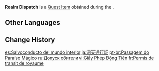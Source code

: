 {{Item Infobox
|id           = 101515
|image        = Item Realm Dispatch.png
|type         = Quest Items
|quality      = 5
|memento      = Yes
|description  = A realm dispatch that you obtained from [[Tubby]]. It seems to be able to allow your companions to come and go in your realm as they please...<br>After acquiring this item, you can invite companions to reside in your [[Serenitea Pot]] from the Placement Screen.
|source1      = [[Idle Teapot Talk]]
}}
'''Realm Dispatch''' is a [[Quest Item]] obtained during the {{Quest|Idle Teapot Talk}}.

==Other Languages==
{{Other Languages
|en      = Realm Dispatch
|zhs     = 洞天关牒
|zhs_rm  = Dòngtiān Guāndié
|zht     = 洞天關牒
|zht_rm  = Dòngtiān Guāndié
|zh_tl   = 
|ja      = 洞天通行証
|ja_rm   = Douten Tsuukoushou
|ja_tl   = 
|ko      = 선계 초대장
|ko_tl   = 
|es      = Salvoconducto del mundo interior
|es_tl   = Safe Passage to the Interior World
|fr      = Permis de transit de royaume
|fr_tl   = Realm Transit Permit
|ru      = Допуск обители
|ru_tl   = 
|th      = บัตรเชิญสู่อาณาจักร
|th_rm   = 
|th_tl   = 
|vi      = Giấy Phép Động Tiên
|vi_tl   = 
|de      = Kannenrapport
|de_tl   = Pot Missive
|id      = Tanda Izin Masuk
|id_tl   = Entrance Permit
|pt      = Passagem do Paraíso Mágico
|pt_tl   = 
|tr      = Çaydanlık Pasaportu
|tr_tl   = Teapot Passport
|it      = Passepartout
|it_tl   = 
}}

==Change History==
{{Change History|1.6}}

[[es:Salvoconducto del mundo interior]]
[[ja:洞天通行証]]
[[pt-br:Passagem do Paraíso Mágico]]
[[ru:Допуск обители]]
[[vi:Giấy Phép Động Tiên]]
[[fr:Permis de transit de royaume]]